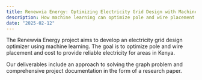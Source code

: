```yaml
---
title: Renewvia Energy: Optimizing Electricity Grid Design with Machine Learning
description: How machine learning can optimize pole and wire placement for electricity grids in Kenya.
date: "2025-02-12"
---
```


The Renewvia Energy project aims to develop an electricity grid design optimizer using machine learning. The goal is to optimize pole and wire placement and cost to provide reliable electricity for areas in Kenya.

Our deliverables include an approach to solving the graph problem and comprehensive project documentation in the form of a research paper.
